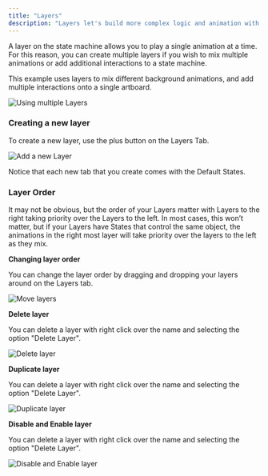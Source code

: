 ```yaml
---
title: "Layers"
description: "Layers let's build more complex logic and animation with the state machine. "
---
```



<YouTube id="7Vb1LosMzwk" />

A layer on the state machine allows you to play a single animation at a time. For this reason, you can create multiple layers if you wish to mix multiple animations or add additional interactions to a state machine.

This example uses layers to mix different background animations, and add multiple interactions onto a single artboard.

![Using multiple Layers](https://ucarecdn.com/aeedde5a-598f-42b3-a5df-81212757395e/)

### Creating a new layer

To create a new layer, use the plus button on the Layers Tab.

![Add a new Layer](https://ucarecdn.com/a6d3e96f-a049-40fd-8ec5-f85301c76a7d/)

Notice that each new tab that you create comes with the Default States.

### Layer Order

It may not be obvious, but the order of your Layers matter with Layers to the right taking priority over the Layers to the left. In most cases, this won’t matter, but if your Layers have States that control the same object, the animations in the right most layer will take priority over the layers to the left as they mix.

<YouTube id="Fc9MutscvAo" />

**Changing layer order**

You can change the layer order by dragging and dropping your layers around on the Layers tab.

![Move layers](https://ucarecdn.com/5826dbf5-6762-424e-a347-65557cebfdbd/)

**Delete layer**

You can delete a layer with right click over the name and selecting the option "Delete Layer".

![Delete layer](/images/editor/state-machine/state-machine-layer-delete.gif)

**Duplicate layer**

You can delete a layer with right click over the name and selecting the option "Delete Layer".

![Duplicate layer](/images/editor/state-machine/state-machine-layer-duplicate.gif)

**Disable and Enable layer**

You can delete a layer with right click over the name and selecting the option "Delete Layer".

![Disable and Enable layer](/images/editor/state-machine/state-machine-layer-disable.gif)